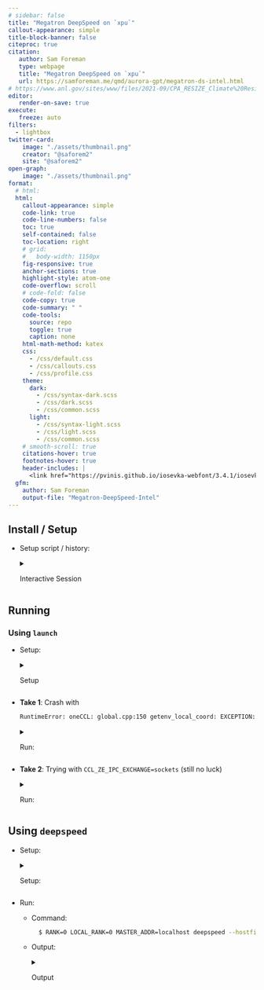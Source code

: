 ```yaml
---
# sidebar: false
title: "Megatron DeepSpeed on `xpu`"
callout-appearance: simple
title-block-banner: false
citeproc: true
citation:
   author: Sam Foreman
   type: webpage
   title: "Megatron DeepSpeed on `xpu`"
   url: https://samforeman.me/qmd/aurora-gpt/megatron-ds-intel.html
# https://www.anl.gov/sites/www/files/2021-09/CPA_RESIZE_Climate%20Resilience%20Images_01_1920x1080.jpg
editor:
   render-on-save: true
execute:
   freeze: auto
filters:
  - lightbox
twitter-card:
    image: "./assets/thumbnail.png"
    creator: "@saforem2"
    site: "@saforem2"
open-graph:
    image: "./assets/thumbnail.png"
format:
  # html:
  html:
    callout-appearance: simple
    code-link: true
    code-line-numbers: false
    toc: true
    self-contained: false
    toc-location: right
    # grid:
    #   body-width: 1150px
    fig-responsive: true
    anchor-sections: true
    highlight-style: atom-one
    code-overflow: scroll
    # code-fold: false
    code-copy: true
    code-summary: " "
    code-tools:
      source: repo
      toggle: true
      caption: none
    html-math-method: katex
    css:
      - /css/default.css
      - /css/callouts.css
      - /css/profile.css
    theme:
      dark:
        - /css/syntax-dark.scss
        - /css/dark.scss 
        - /css/common.scss
      light:
        - /css/syntax-light.scss
        - /css/light.scss
        - /css/common.scss
    # smooth-scroll: true
    citations-hover: true
    footnotes-hover: true
    header-includes: |
      <link href="https://pvinis.github.io/iosevka-webfont/3.4.1/iosevka.css" rel="stylesheet" />
  gfm:
    author: Sam Foreman
    output-file: "Megatron-DeepSpeed-Intel"
---
```


## Install / Setup

- Setup script / history:

    <details closed><summary>Interactive Session</summary>

    ```bash
    $ export HTTP_PROXY=http://proxy.alcf.anl.gov:3128
    $ export HTTPS_PROXY=http://proxy.alcf.anl.gov:3128
    $ export http_proxy=http://proxy.alcf.anl.gov:3128
    $ export https_proxy=http://proxy.alcf.anl.gov:3128

    $ export DRM_LIB="$(pwd)/usr/include/libdrm"
    # $ export PATH="${HOME}/miniconda3/bin:$PATH"

    $ conda create --name anl_release_q4 python=3.9 --y
    $ wget https://repo.anaconda.com/miniconda/Miniconda3-latest-Linux-x86_64.sh -O ~/miniconda3/miniconda.sh
    $ bash ~/miniconda3/miniconda.sh -b -u -p ~/miniconda3
    $ eval "$(${HOME} shell.zsh hook)"

    $ export DRM_LIB="$(pwd)/usr/include/libdrm"
    $ conda config --add channels conda-forge && conda install -c conda-forge mpi4py -y --no-deps && conda install -c conda-forge libssh -y && conda uninstall mpi -y && python3 -m pip install -r requirements.txt && python3 -m pip install *.whl

    $ module unload oneapi/eng-compiler/2022.12.30.003
    $ module unload intel_compute_runtime/release/agama-devel-551
    $ module use -a /soft/modulefiles
    $ module load oneapi/release/2023.12.15.001
    $ module use /home/ftartagl/graphics-compute-runtime/modulefiles
    $ module load graphics-compute-runtime/agama-ci-devel-736.9
    # one-liner for modules:
    # module unload oneapi/eng-compiler/2022.12.30.003 && module unload intel_compute_runtime/release/agama-devel-551&& module use -a /soft/modulefiles && module load oneapi/release/2023.12.15.001 && module use /home/ftartagl/graphics-compute-runtime/modulefiles && module load graphics-compute-runtime/agama-ci-devel-736.9

    $ cd torch-ccl
    $ ls
    $ COMPUTE_BACKEND=dpcpp python3 setup.py develop |& tee build.log
    $ cd ../

    $ cd intel-extension-for-deepspeed
    $ python3 setup.py develop |& tee build.log
    $ cd ../

    $ cd DeepSpeed
    $ ls
    $ python3 -m pip install -r requirements/requirements.txt
    $ python3 setup.py develop |& tee build.log
    ```

    </details>

## Running

### Using `launch`


- Setup:

    <details closed><summary>Setup</summary>

    ```bash
    $ qsub -q EarlyAppAccess -A Aurora_Deployment -l walltime=08:00:00 -l select=2 -I
    qsub: waiting for job 604319.aurora-pbs-0001.hostmgmt.cm.aurora.alcf.anl.gov to start
    qsub: job 604319.aurora-pbs-0001.hostmgmt.cm.aurora.alcf.anl.gov ready

    $ module unload oneapi/eng-compiler/2022.12.30.003 && module unload intel_compute_runtime/release/agama-devel-551&& module use -a /soft/modulefiles && module load oneapi/release/2023.12.15.001 && module use /home/ftartagl/graphics-compute-runtime/modulefiles && module load graphics-compute-runtime/agama-ci-devel-736.9
     UMD: agama-ci-devel-736.9 successfully loaded:
     UMD: graphics-compute-runtime/agama-ci-devel-736.9

    $ eval "$(/home/foremans/miniconda3/bin/conda shell.zsh hook)"

    $ conda activate anl_release_q4

    $ git clone https://github.com/saforem2/ezpz
    $ python3 -m pip install -e "ezpz[dev]"
    # [BUG] for some reason, need to run twice ¯\_(ツ)_/¯
    $ source ./ezpz/src/ezpz/bin/savejobenv && source ./ezpz/src/ezpz/bin/savejobenv
    ```

    <details closed><summary>Output</summary>

    ```bash
    ┌───────────────────────────────────────────────────────────────────
    │ Writing PBS vars to /home/foremans/.pbsenv
    │ HOSTFILE: /var/spool/pbs/aux/604319.aurora-pbs-0001.hostmgmt.cm.aurora.alcf.anl.gov
    │ NHOSTS: 2
    │ NGPU_PER_HOST: 12 GPUs per host
    │ NGPUS: 24 GPUs total
    └───────────────────────────────────────────────────────────────────
    ┌───────────────────────────────────────────────────────────────────
    │ [DIST INFO]:
    │   • Writing Job info to /home/foremans/.pbsenv
    │     • HOSTFILE: /var/spool/pbs/aux/604319.aurora-pbs-0001.hostmgmt.cm.aurora.alcf.anl.gov
    │     • NHOSTS: 2
    │     • NGPU_PER_HOST: 12
    │     • NGPUS = (NHOSTS * NGPU_PER_HOST) = 24
    │ [Hosts]:
    │       • x4502c0s0b0n0.hostmgmt2502.cm.aurora.alcf.anl.gov, x4502c0s2b0n0.hostmgmt2502.cm.aurora.alcf.anl.gov
    │ [Launch]:
    │     • Use: 'launch' (=mpiexec --verbose --envall -n 24 -ppn 12 --hostfile /var/spool/pbs/aux/604319.aurora-pbs-0001.hostmgmt.cm.aurora.alcf.anl.gov)
    │       to launch job
    └───────────────────────────────────────────────────────────────────
    ┌────────────────────────────────────────────────────────────────────────────────
    │ YOU ARE HERE: /home/foremans
    │ Run 'source ./bin/getjobenv' in a NEW SHELL to automatically set env vars
    └────────────────────────────────────────────────────────────────────────────────
    ```

    </details>


    <details closed><summary>[WIP] Building out `python` API</summary>

    ```bash
    $ python3 -m ezpz.savejobenv
    /home/foremans/miniconda3/envs/anl_release_q4/lib/python3.9/site-packages/torchvision/io/image.py:13: UserWarning: Failed to load image Python extension: 'If you dont plan on using image functionality from `torchvision.io`, you can ignore this warning. Otherwise, there might be something wrong with your environment. Did you have `libjpeg` or `libpng` installed before building `torchvision` from source?'
      warn(
    [2024-01-23 10:02:37][INFO][jobs:185] - Saving job env to /home/foremans/PBS-jobs/604319/jobenv.sh
    [2024-01-23 10:02:37][INFO][jobs:193] - Saving job env to dot-env (.env) file in /home/foremans
    [2024-01-23 10:02:37][INFO][jobs:211] - Saving job env to /home/foremans/PBS-jobs/604319/jobenv.json
    [2024-01-23 10:02:37][INFO][jobs:225] - Saving job env to /home/foremans/PBS-jobs/604319/jobenv.yaml
    [2024-01-23 10:02:37][INFO][jobs:253] - Writing PBS env vars to /home/foremans/PBS-jobs/604319 / jobenv{.sh, .yaml, .json}
    [2024-01-23 10:02:37][INFO][jobs:258] - jobenv={
        "BACKEND": "gloo",
        "DEVICE": "xpu",
        "DEVICE_ID": "xpu:0",
        "DISTRIBUTED_BACKEND": "gloo",
        "FRAMEWORK": "pytorch",
        "GPUS_PER_NODE": 12,
        "HOSTFILE": "/var/spool/pbs/aux/604319.aurora-pbs-0001.hostmgmt.cm.aurora.alcf.anl.gov",
        "HOSTNAME": "x4502c0s0b0n0.hostmgmt2502.cm.aurora.alcf.anl.gov",
        "HOSTS": "[x4502c0s0b0n0, x4502c0s2b0n0]",
        "LAUNCH_CMD": "mpiexec --verbose --envall -n 24 -ppn 12 --hostfile /var/spool/pbs/aux/604319.aurora-pbs-0001.hostmgmt.cm.aurora.alcf.anl.gov",
        "LOCAL_RANK": 0,
        "MACHINE": "Aurora",
        "NGPUS": 24,
        "NGPU_PER_HOST": "12",
        "NHOSTS": "2",
        "NODE_ID": 0,
        "NUM_NODES": 2,
        "PBS_ACCOUNT": "Aurora_Deployment",
        "PBS_ENVIRONMENT": "PBS_INTERACTIVE",
        "PBS_HOOK_RESOURCES": "eJyVUV1vwjAM/EOblHZbgUV54yfs3TKp22bkozgJqP9+LjAJ9jYpD7HvfL5L0Pt0AbQ21VjATmSPMKDzlck0Gq9opBGLOxOspZVriit2Qe5BShoTL2bvsmVaMeTlDpZlpj/AoXIEXjWM0rYyk6x90H1tPza73a7rNq1SejoECKknM3gsepptABdwJGNTmGshKJQLtKp9V03TfMnlremgUUO3lelo55pNq6MDppwqWzJYOTHqKKK2CJbOxKsncTN7FEIWI4VYz5y+hQIzu8SuLMLltK48oD0Oznt5gkz+ppKjvfk8Vex1SQX9YyilL1IVF8io7adScvSpUiV4Dnjv/TPmberZQiaWYDDKdyYY8tXrtTOlQE+NM3rXgwSivORCIZs75eV3+Ady/coN",
        "PBS_JOBCOOKIE": "6B8C4F9D774B0AA5174EAAFB6E2CC14F",
        "PBS_JOBDIR": "/home/foremans",
        "PBS_JOBID": "604319.aurora-pbs-0001.hostmgmt.cm.aurora.alcf.anl.gov",
        "PBS_JOBNAME": "STDIN",
        "PBS_MOMPORT": "15003",
        "PBS_NODEFILE": "/var/spool/pbs/aux/604319.aurora-pbs-0001.hostmgmt.cm.aurora.alcf.anl.gov",
        "PBS_NODENUM": "0",
        "PBS_O_HOME": "/home/foremans",
        "PBS_O_HOST": "aurora-uan-0010.hostmgmt1000.cm.aurora.alcf.anl.gov",
        "PBS_O_LANG": "en_US.UTF-8",
        "PBS_O_LOGNAME": "foremans",
        "PBS_O_MAIL": "/var/spool/mail/foremans",
        "PBS_O_PATH": "/home/foremans/.nvm/versions/node/v21.5.0/bin:/home/foremans/homebrew/bin:/home/foremans/homebrew/sbin:/opt/cray/pals/1.3.2/bin:/opt/cray/libfabric/1.15.2.0/bin:/opt/aurora/23.073.0/support/libraries/intel-compute-samples/2021.27.01:/opt/aurora/23.073.0/support/libraries/khronos/clinfo/default/bin:/opt/aurora/23.073.0/support/tools/gpu_validation:/opt/aurora/23.073.0/intel-gpu-umd/agama-devel-551/compiler/bin:/opt/aurora/23.073.0/intel-gpu-umd/agama-devel-551/driver/bin:/opt/aurora/23.073.0/CNDA/mpich/51.2/mpich-ofi-all-icc-default-pmix-gpu-drop51/bin:/opt/aurora/23.073.0/support/tools/mpi_wrapper_utils:/opt/aurora/23.073.0/oneapi/debugger/2023.0.0/gdb/intel64/bin:/opt/aurora/23.073.0/CNDA/oneapi/compiler/trunk-20230201/dpcpp-ct/bin:/opt/aurora/23.073.0/oneapi/advisor/2023.0.0/bin64:/opt/aurora/23.073.0/CNDA/oneapi/vtune/2023.0.0_624810_nda/bin64:/opt/aurora/23.073.0/CNDA/oneapi/compiler/trunk-20230201/compiler/linux/bin/intel64:/opt/aurora/23.073.0/CNDA/oneapi/compiler/trunk-20230201/compiler/linux/bin:/opt/aurora/23.073.0/oneapi/inspector/2023.0.0/bin64:/opt/cray/pe/gcc/11.2.0/snos/bin:/opt/clmgr/sbin:/opt/clmgr/bin:/opt/sgi/sbin:/opt/sgi/bin:/home/foremans/.local/bin:/home/foremans/bin:/usr/local/bin:/usr/bin:/bin:/opt/c3/bin:/usr/lib/mit/bin:/usr/lib/mit/sbin:/opt/pbs/bin:/sbin:/home/foremans/.local/share/kitty-ssh-kitten/kitty/bin:/home/foremans/.cargo/bin:/home/foremans/.fzf/bin:/home/foremans/.luarocks/bin:/home/foremans/.luarocks/bin",
        "PBS_O_QUEUE": "EarlyAppAccess",
        "PBS_O_SHELL": "/bin/zsh",
        "PBS_O_SYSTEM": "Linux",
        "PBS_O_TZ": "America/Chicago",
        "PBS_O_WORKDIR": "/home/foremans",
        "PBS_QUEUE": "LustreApps",
        "PBS_TASKNUM": "1",
        "RANK": 0,
        "SCHEDULER": "PBS",
        "WORLD_SIZE_IN_USE": 1,
        "WORLD_SIZE_TOTAL": 24,
        "jobfile_json": "/home/foremans/PBS-jobs/604319/jobenv.json",
        "jobfile_sh": "/home/foremans/PBS-jobs/604319/jobenv.sh",
        "jobfile_yaml": "/home/foremans/PBS-jobs/604319/jobenv.yaml"
    }
    ```
    </details>

    ```bash
    $ source "$(tail -1 ~/PBS-jobs.log)/jobenv.sh"
    $ which launch
    launch: aliased to mpiexec --verbose --envall -n 24 -ppn 12 --hostfile /var/spool/pbs/aux/604319.aurora-pbs-0001.hostmgmt.cm.aurora.alcf.anl.gov
    ```


- **Take 1**: Crash with

    ```bash
    RuntimeError: oneCCL: global.cpp:150 getenv_local_coord: EXCEPTION: to get local_idx/count from ATL, set CCL_ZE_IPC_EXCHANGE=sockets explicitly
    ```

    <details closed><summary>Run:</summary>

    ```bash
    $ launch python3 pretrain_llama.py \
        --tensor-model-parallel-size 1 \
        --pipeline-model-parallel-size 1 \
        --num-layers 32 \
        --hidden-size 4096 \
        --ffn-hidden-size 5504 \
        --num-attention-heads 32 \
        --micro-batch-size 1 \
        --global-batch-size 24 \
        --seq-length 2048 \
        --max-position-embeddings 2048 \
        --train-iters 250000 \
        --save /lus/gecko/projects/Aurora_deployment/foremans/anl_24_release_q4/llm.devkit/Megatron-DeepSpeed/checkpoints/LLAMA_7B_LLAMA_7B_z3_seqlen_mp1_pp1_sp24_nl32_hs4096_gb24_mb1 \
        --load /lus/gecko/projects/Aurora_deployment/foremans/anl_24_release_q4/llm.devkit/Megatron-DeepSpeed/checkpoints/LLAMA_7B_LLAMA_7B_z3_seqlen_mp1_pp1_sp24_nl32_hs4096_gb24_mb1 \
        --data-path \
        --data-impl mmap \
        --tokenizer-type GPTSentencePieceTokenizer \
        --tokenizer-model ./tmp/tokenizer.model \
        --split 949,50,1 \
        --distributed-backend ccl \
        --lr 3e-4 \
        --lr-decay-style cosine \
        --min-lr 3e-5 \
        --weight-decay 0.1 \
        --clip-grad 1 \
        --lr-warmup-iters 2000 \
        --optimizer adam \
        --adam-beta1 0.9 \
        --adam-beta2 0.95 \
        --log-interval 1 \
        --save-interval 10000 \
        --eval-interval 1000 \
        --eval-iters 10 \
        --bf16 \
        --no-query-key-layer-scaling \
        --attention-dropout 0 \
        --hidden-dropout 0 \
        --use-rotary-position-embeddings \
        --untie-embeddings-and-output-weightss \
        --swiglus \
        --normalization rmsnorms \
        --disable-bias-linears \
        --num-key-value-heads 4s \
        --tensorboard-dir /lus/gecko/projects/Aurora_deployment/foremans/anl_24_release_q4/llm.devkit/Megatron-DeepSpeed/outputs/LLAMA_7B_LLAMA_7B_z3_seqlen_mp1_pp1_sp24_nl32_ \
        hs4096_gb24_mb1/tensorboard \
        --log-timers-to-tensorboard \
        --tensorboard-log-interval 1 \
        --data-path /lus/gecko/projects/Aurora_deployment/foremans/anl_24_release_q4/llm.devkit/Megatron-DeepSpeed/dataset/BookCorpusDataset_text_documents \
        --vocab-file /lus/gecko/projects/Aurora_deployment/foremans/anl_24_release_q4/llm.devkit/Megatron-DeepSpeed/dataset/gpt2-vocab.json \
        --merge-file /lus/gecko/projects/Aurora_deployment/foremans/anl_24_release_q4/llm.devkit/Megatron-DeepSpeed/dataset/gpt2-merges.txt \
        --zero-stage=3 \
        --deepspeed_config=/lus/gecko/projects/Aurora_deployment/foremans/anl_24_release_q4/llm.devkit/Megatron-DeepSpeed/deepspeed.json \
        --deepspeed

    Connected to tcp://x4502c1s0b0n0.hostmgmt2502.cm.aurora.alcf.anl.gov:7919
    Found executable /home/foremans/miniconda3/envs/anl_release_q4/bin/python3
    Launching application 2e559157-da5e-4185-9902-dc8d932e8bb3
    /home/foremans/miniconda3/envs/anl_release_q4/lib/python3.9/site-packages/torchvision/io/image.py:13: UserWarning: Failed to load image Python extension: 'If you dont plan on using image functionality from `torchvision.io`, you can ignore this warning. Otherwise, there might be something wrong with your environment. Did you have `libjpeg` or `libpng` installed before building `torchvision` from source?'
      warn(
    [2024-01-23 00:02:13,326] [INFO] [real_accelerator.py:158:get_accelerator] Setting ds_accelerator to xpu (auto detect)
    [2024-01-23 00:02:19,177] [INFO] [comm.py:161:init_deepspeed_backend] Initialize ccl backend
    [2024-01-23 00:02:19,177] [INFO] [comm.py:637:init_distributed] cdb=None
    [2024-01-23 00:02:19,177] [INFO] [comm.py:652:init_distributed] Not using the DeepSpeed or dist launchers, attempting to detect MPI environment...
    [2024-01-23 00:02:19,888] [INFO] [comm.py:702:mpi_discovery] Discovered MPI settings of world_rank=3, local_rank=3, world_size=24, master_addr=10.115.53.137, master_port=29500
    [2024-01-23 00:02:19,888] [INFO] [comm.py:702:mpi_discovery] Discovered MPI settings of world_rank=9, local_rank=9, world_size=24, master_addr=10.115.53.137, master_port=29500
    [2024-01-23 00:02:19,888] [INFO] [comm.py:702:mpi_discovery] Discovered MPI settings of world_rank=11, local_rank=11, world_size=24, master_addr=10.115.53.137, master_port=29500
    [2024-01-23 00:02:19,888] [INFO] [comm.py:702:mpi_discovery] Discovered MPI settings of world_rank=1, local_rank=1, world_size=24, master_addr=10.115.53.137, master_port=29500
    [2024-01-23 00:02:19,888] [INFO] [comm.py:702:mpi_discovery] Discovered MPI settings of world_rank=2, local_rank=2, world_size=24, master_addr=10.115.53.137, master_port=29500
    [2024-01-23 00:02:19,888] [INFO] [comm.py:702:mpi_discovery] Discovered MPI settings of world_rank=4, local_rank=4, world_size=24, master_addr=10.115.53.137, master_port=29500
    [2024-01-23 00:02:19,888] [INFO] [comm.py:702:mpi_discovery] Discovered MPI settings of world_rank=5, local_rank=5, world_size=24, master_addr=10.115.53.137, master_port=29500
    [2024-01-23 00:02:19,888] [INFO] [comm.py:702:mpi_discovery] Discovered MPI settings of world_rank=6, local_rank=6, world_size=24, master_addr=10.115.53.137, master_port=29500
    [2024-01-23 00:02:19,888] [INFO] [comm.py:702:mpi_discovery] Discovered MPI settings of world_rank=7, local_rank=7, world_size=24, master_addr=10.115.53.137, master_port=29500
    [2024-01-23 00:02:19,888] [INFO] [comm.py:702:mpi_discovery] Discovered MPI settings of world_rank=13, local_rank=1, world_size=24, master_addr=10.115.53.137, master_port=29500
    [2024-01-23 00:02:19,888] [INFO] [comm.py:702:mpi_discovery] Discovered MPI settings of world_rank=8, local_rank=8, world_size=24, master_addr=10.115.53.137, master_port=29500
    [2024-01-23 00:02:19,888] [INFO] [comm.py:702:mpi_discovery] Discovered MPI settings of world_rank=10, local_rank=10, world_size=24, master_addr=10.115.53.137, master_port=29500
    [2024-01-23 00:02:19,888] [INFO] [comm.py:702:mpi_discovery] Discovered MPI settings of world_rank=0, local_rank=0, world_size=24, master_addr=10.115.53.137, master_port=29500
    [2024-01-23 00:02:19,889] [INFO] [comm.py:668:init_distributed] Initializing TorchBackend in DeepSpeed with backend ccl
    [2024-01-23 00:02:19,888] [INFO] [comm.py:702:mpi_discovery] Discovered MPI settings of world_rank=15, local_rank=3, world_size=24, master_addr=10.115.53.137, master_port=29500
    [2024-01-23 00:02:19,888] [INFO] [comm.py:702:mpi_discovery] Discovered MPI settings of world_rank=17, local_rank=5, world_size=24, master_addr=10.115.53.137, master_port=29500
    [2024-01-23 00:02:19,888] [INFO] [comm.py:702:mpi_discovery] Discovered MPI settings of world_rank=19, local_rank=7, world_size=24, master_addr=10.115.53.137, master_port=29500
    [2024-01-23 00:02:19,888] [INFO] [comm.py:702:mpi_discovery] Discovered MPI settings of world_rank=21, local_rank=9, world_size=24, master_addr=10.115.53.137, master_port=29500
    [2024-01-23 00:02:19,888] [INFO] [comm.py:702:mpi_discovery] Discovered MPI settings of world_rank=12, local_rank=0, world_size=24, master_addr=10.115.53.137, master_port=29500
    [2024-01-23 00:02:19,888] [INFO] [comm.py:702:mpi_discovery] Discovered MPI settings of world_rank=14, local_rank=2, world_size=24, master_addr=10.115.53.137, master_port=29500
    [2024-01-23 00:02:19,888] [INFO] [comm.py:702:mpi_discovery] Discovered MPI settings of world_rank=16, local_rank=4, world_size=24, master_addr=10.115.53.137, master_port=29500
    [2024-01-23 00:02:19,888] [INFO] [comm.py:702:mpi_discovery] Discovered MPI settings of world_rank=18, local_rank=6, world_size=24, master_addr=10.115.53.137, master_port=29500
    [2024-01-23 00:02:19,888] [INFO] [comm.py:702:mpi_discovery] Discovered MPI settings of world_rank=20, local_rank=8, world_size=24, master_addr=10.115.53.137, master_port=29500
    [2024-01-23 00:02:19,888] [INFO] [comm.py:702:mpi_discovery] Discovered MPI settings of world_rank=22, local_rank=10, world_size=24, master_addr=10.115.53.137, master_port=29500
    [2024-01-23 00:02:19,888] [INFO] [comm.py:702:mpi_discovery] Discovered MPI settings of world_rank=23, local_rank=11, world_size=24, master_addr=10.115.53.137, master_port=29500
    [2024-01-23 00:02:20][INFO][dist:257] - DistInfo={
        "DEVICE": "xpu",
        "DEVICE_ID": "xpu:0",
        "DISTRIBUTED_BACKEND": "gloo",
        "GPUS_PER_NODE": 12,
        "HOSTFILE": "/var/spool/pbs/aux/604213.aurora-pbs-0001.hostmgmt.cm.aurora.alcf.anl.gov",
        "HOSTNAME": "x4502c1s0b0n0.hostmgmt2502.cm.aurora.alcf.anl.gov",
        "HOSTS": "['x4502c1s0b0n0', 'x4502c1s3b0n0']",
        "LOCAL_RANK": 0,
        "MACHINE": "Aurora",
        "NGPUS": 24,
        "NODE_ID": 0,
        "NUM_NODES": 2,
        "RANK": 0,
        "SCHEDULER": "PBS",
        "WORLD_SIZE_IN_USE": 24,
        "WORLD_SIZE_TOTAL": 24
    }
    [2024-01-23 00:02:20,987] [INFO] [real_accelerator.py:158:get_accelerator] Setting ds_accelerator to xpu (auto detect)
    --------------------------------------------------
    DeepSpeed C++/CUDA extension op report
    --------------------------------------------------
    NOTE: Ops not installed will be just-in-time (JIT) compiled at
          runtime if needed. Op compatibility means that your system
          meet the required dependencies to JIT install the op.
    --------------------------------------------------
    JIT compiled ops requires ninja
    ninja .................. [OKAY]
    --------------------------------------------------
    op name ................ installed .. compatible
    --------------------------------------------------
    [2024-01-23 00:02:20][INFO][spawn:38] - icx -Wno-unused-result -Wsign-compare -DNDEBUG -fwrapv -O2 -Wall -fPIC -O2 -isystem /home/foremans/miniconda3/envs/anl_release_q4/include -fPIC -O2 -isystem /home/foremans/miniconda3/envs/anl_release_q4/include -fPIC -c /tmp/tmph01efr3s/test.c -o /tmp/tmph01efr3s/test.o
    WARNING: TensorBoard writing requested but is not available (are you using PyTorch 1.1.0 or later?), no TensorBoard logs will be written.
    2024:01:23-00:02:21:(122507) |CCL_WARN| could not get local_idx/count from environment variables, trying to get them from ATL
    2024:01:23-00:02:21:(122510) |CCL_ERROR| global.cpp:150 getenv_local_coord: condition global_data::env().ze_ipc_exchange == ccl::ze::ipc_exchange_mode::sockets failed to get local_idx/count from ATL, set CCL_ZE_IPC_EXCHANGE=sockets explicitly
    2024:01:23-00:02:21:(122515) |CCL_ERROR| global.cpp:150 getenv_local_coord: condition global_data::env().ze_ipc_exchange == ccl::ze::ipc_exchange_mode::sockets failed
    to get local_idx/count from ATL, set CCL_ZE_IPC_EXCHANGE=sockets explicitly
    2024:01:23-00:02:21:(122507) |CCL_ERROR| global.cpp:150 getenv_local_coord: condition global_data::env().ze_ipc_exchange == ccl::ze::ipc_exchange_mode::sockets failed
    to get local_idx/count from ATL, set CCL_ZE_IPC_EXCHANGE=sockets explicitly
    2024:01:23-00:02:21:(122508) |CCL_ERROR| global.cpp:150 getenv_local_coord: condition global_data::env().ze_ipc_exchange == ccl::ze::ipc_exchange_mode::sockets failed
    to get local_idx/count from ATL, set CCL_ZE_IPC_EXCHANGE=sockets explicitly
    2024:01:23-00:02:21:(122509) |CCL_ERROR| global.cpp:150 getenv_local_coord: condition global_data::env().ze_ipc_exchange == ccl::ze::ipc_exchange_mode::sockets failed
    to get local_idx/count from ATL, set CCL_ZE_IPC_EXCHANGE=sockets explicitly
    2024:01:23-00:02:21:(122511) |CCL_ERROR| global.cpp:150 getenv_local_coord: condition global_data::env().ze_ipc_exchange == ccl::ze::ipc_exchange_mode::sockets failed
    to get local_idx/count from ATL, set CCL_ZE_IPC_EXCHANGE=sockets explicitly
    2024:01:23-00:02:21:(122512) |CCL_ERROR| global.cpp:150 getenv_local_coord: condition global_data::env().ze_ipc_exchange == ccl::ze::ipc_exchange_mode::sockets failed
    to get local_idx/count from ATL, set CCL_ZE_IPC_EXCHANGE=sockets explicitly
    2024:01:23-00:02:21:(122513) |CCL_ERROR| global.cpp:150 getenv_local_coord: condition global_data::env().ze_ipc_exchange == ccl::ze::ipc_exchange_mode::sockets failed
    to get local_idx/count from ATL, set CCL_ZE_IPC_EXCHANGE=sockets explicitly
    2024:01:23-00:02:21:(122514) |CCL_ERROR| global.cpp:150 getenv_local_coord: condition global_data::env().ze_ipc_exchange == ccl::ze::ipc_exchange_mode::sockets failed
    to get local_idx/count from ATL, set CCL_ZE_IPC_EXCHANGE=sockets explicitly
    2024:01:23-00:02:21:(122516) |CCL_ERROR| global.cpp:150 getenv_local_coord: condition global_data::env().ze_ipc_exchange == ccl::ze::ipc_exchange_mode::sockets failed
    to get local_idx/count from ATL, set CCL_ZE_IPC_EXCHANGE=sockets explicitly
    2024:01:23-00:02:21:(122517) |CCL_ERROR| global.cpp:150 getenv_local_coord: condition global_data::env().ze_ipc_exchange == ccl::ze::ipc_exchange_mode::sockets failed
    to get local_idx/count from ATL, set CCL_ZE_IPC_EXCHANGE=sockets explicitly
    2024:01:23-00:02:21:(122518) |CCL_ERROR| global.cpp:150 getenv_local_coord: condition global_data::env().ze_ipc_exchange == ccl::ze::ipc_exchange_mode::sockets failed
    to get local_idx/count from ATL, set CCL_ZE_IPC_EXCHANGE=sockets explicitly
    2024:01:23-00:02:21:(141071) |CCL_WARN| could not get local_idx/count from environment variables, trying to get them from ATL
    2024:01:23-00:02:21:(141072) |CCL_WARN| could not get local_idx/count from environment variables, trying to get them from ATL
    2024:01:23-00:02:21:(141073) |CCL_WARN| could not get local_idx/count from environment variables, trying to get them from ATL
    2024:01:23-00:02:21:(141075) |CCL_WARN| could not get local_idx/count from environment variables, trying to get them from ATL
    2024:01:23-00:02:21:(141076) |CCL_WARN| could not get local_idx/count from environment variables, trying to get them from ATL
    2024:01:23-00:02:21:(141078) |CCL_WARN| could not get local_idx/count from environment variables, trying to get them from ATL
    2024:01:23-00:02:21:(141079) |CCL_WARN| could not get local_idx/count from environment variables, trying to get them from ATL
    2024:01:23-00:02:21:(141081) |CCL_WARN| could not get local_idx/count from environment variables, trying to get them from ATL
    2024:01:23-00:02:21:(141074) |CCL_WARN| could not get local_idx/count from environment variables, trying to get them from ATL
    2024:01:23-00:02:21:(141077) |CCL_WARN| could not get local_idx/count from environment variables, trying to get them from ATL
    2024:01:23-00:02:21:(141080) |CCL_WARN| could not get local_idx/count from environment variables, trying to get them from ATL
    2024:01:23-00:02:21:(141071) |CCL_ERROR| global.cpp:150 getenv_local_coord: condition global_data::env().ze_ipc_exchange == ccl::ze::ipc_exchange_mode::sockets failed
    to get local_idx/count from ATL, set CCL_ZE_IPC_EXCHANGE=sockets explicitly
    2024:01:23-00:02:21:(141075) |CCL_ERROR| global.cpp:150 getenv_local_coord: condition global_data::env().ze_ipc_exchange == ccl::ze::ipc_exchange_mode::sockets failed
    to get local_idx/count from ATL, set CCL_ZE_IPC_EXCHANGE=sockets explicitly
    2024:01:23-00:02:21:(141078) |CCL_ERROR| global.cpp:150 getenv_local_coord: condition global_data::env().ze_ipc_exchange == ccl::ze::ipc_exchange_mode::sockets failed
    to get local_idx/count from ATL, set CCL_ZE_IPC_EXCHANGE=sockets explicitly
    2024:01:23-00:02:21:(141081) |CCL_ERROR| global.cpp:150 getenv_local_coord: condition global_data::env().ze_ipc_exchange == ccl::ze::ipc_exchange_mode::sockets failed
    to get local_idx/count from ATL, set CCL_ZE_IPC_EXCHANGE=sockets explicitly
    2024:01:23-00:02:21:(141072) |CCL_ERROR| global.cpp:150 getenv_local_coord: condition global_data::env().ze_ipc_exchange == ccl::ze::ipc_exchange_mode::sockets failed
    to get local_idx/count from ATL, set CCL_ZE_IPC_EXCHANGE=sockets explicitly
    2024:01:23-00:02:21:(141073) |CCL_ERROR| global.cpp:150 getenv_local_coord: condition global_data::env().ze_ipc_exchange == ccl::ze::ipc_exchange_mode::sockets failed
    to get local_idx/count from ATL, set CCL_ZE_IPC_EXCHANGE=sockets explicitly
    2024:01:23-00:02:21:(141074) |CCL_ERROR| global.cpp:150 getenv_local_coord: condition global_data::env().ze_ipc_exchange == ccl::ze::ipc_exchange_mode::sockets failed
    to get local_idx/count from ATL, set CCL_ZE_IPC_EXCHANGE=sockets explicitly
    2024:01:23-00:02:21:(141076) |CCL_ERROR| global.cpp:150 getenv_local_coord: condition global_data::env().ze_ipc_exchange == ccl::ze::ipc_exchange_mode::sockets failed
    to get local_idx/count from ATL, set CCL_ZE_IPC_EXCHANGE=sockets explicitly
    2024:01:23-00:02:21:(141077) |CCL_ERROR| global.cpp:150 getenv_local_coord: condition global_data::env().ze_ipc_exchange == ccl::ze::ipc_exchange_mode::sockets failed
    to get local_idx/count from ATL, set CCL_ZE_IPC_EXCHANGE=sockets explicitly
    2024:01:23-00:02:21:(141079) |CCL_ERROR| global.cpp:150 getenv_local_coord: condition global_data::env().ze_ipc_exchange == ccl::ze::ipc_exchange_mode::sockets failed
    to get local_idx/count from ATL, set CCL_ZE_IPC_EXCHANGE=sockets explicitly
    2024:01:23-00:02:21:(141080) |CCL_ERROR| global.cpp:150 getenv_local_coord: condition global_data::env().ze_ipc_exchange == ccl::ze::ipc_exchange_mode::sockets failed
    to get local_idx/count from ATL, set CCL_ZE_IPC_EXCHANGE=sockets explicitly
    >fused kernel is only supported in cuda, skip loading fused kernel
    >fused kernel is only supported in cuda, skip loading fused kernel
    >fused kernel is only supported in cuda, skip loading fused kernel
    >fused kernel is only supported in cuda, skip loading fused kernel
    >fused kernel is only supported in cuda, skip loading fused kernel
    >fused kernel is only supported in cuda, skip loading fused kernel
    >fused kernel is only supported in cuda, skip loading fused kernel
    >fused kernel is only supported in cuda, skip loading fused kernel
    >fused kernel is only supported in cuda, skip loading fused kernel
    >fused kernel is only supported in cuda, skip loading fused kernel
    >fused kernel is only supported in cuda, skip loading fused kernel
    >fused kernel is only supported in cuda, skip loading fused kernel
    Traceback (most recent call last):
      File "/lus/gecko/projects/Aurora_deployment/foremans/anl_24_release_q4/llm.devkit/Megatron-DeepSpeed/pretrain_llama.py", line 583, in <module>
        model = main()
      File "/lus/gecko/projects/Aurora_deployment/foremans/anl_24_release_q4/llm.devkit/Megatron-DeepSpeed/pretrain_llama.py", line 561, in main
        model = pretrain(
      File "/lus/gecko/projects/Aurora_deployment/foremans/anl_24_release_q4/llm.devkit/Megatron-DeepSpeed/megatron/training.py", line 136, in pretrain
        torch.distributed.all_reduce(start_time_tensor,
      File "/home/foremans/miniconda3/envs/anl_release_q4/lib/python3.9/site-packages/torch/distributed/c10d_logger.py", line 47, in wrapper
        return func(*args, **kwargs)
      File "/home/foremans/miniconda3/envs/anl_release_q4/lib/python3.9/site-packages/torch/distributed/distributed_c10d.py", line 2050, in all_reduce
        work = group.allreduce([tensor], opts)

    RuntimeError: oneCCL: global.cpp:150 getenv_local_coord: EXCEPTION: to get local_idx/count from ATL, set CCL_ZE_IPC_EXCHANGE=sockets explicitly

    </details>
    ```


- **Take 2**: Trying with `CCL_ZE_IPC_EXCHANGE=sockets` (still no luck)

    <details closed><summary>Run:</summary>

    ```bash
    $ CCL_ZE_IPC_EXCHANGE=sockets !!
    [...]
    2024:01:23-00:03:41:(123335) |CCL_WARN| could not get local_idx/count from environment variables, trying to get them from ATL
    2024:01:23-00:03:41:(123330) |CCL_WARN| sockets exchange mode is set. It may cause potential problem of 'Too many open file descriptors'
    2024:01:23-00:03:41:(123337) |CCL_WARN| sockets exchange mode is set. It may cause potential problem of 'Too many open file descriptors'
    2024:01:23-00:03:41:(123327) |CCL_WARN| sockets exchange mode is set. It may cause potential problem of 'Too many open file descriptors'
    [...]
    RuntimeError: oneCCL: global.cpp:150 getenv_local_coord: EXCEPTION: to get local_idx/count from ATL, set CCL_ZE_IPC_EXCHANGE=sockets explicitly
    ```

    </details>


## Using `deepspeed`

- Setup:

    <details closed><summary>Setup:</summary>

    ```bash
    $ cat $PBS_NODEFILE > hostfile ; sed -e 's/$/ slots=12/' -i hostfile
    $ echo "PATH=${PATH}" >> .deepspeed_env ; echo "LD_LIBRARY_PATH=${LD_LIBRARY_PATH}" >> .deepspeed_env ; echo "http_proxy=${http_proxy}" >> .deepspeed_env ; echo "https_proxy=${https_proxy}" >> .deepspeed_env
    ```

- Run:

    - Command:

        ```bash
          $ RANK=0 LOCAL_RANK=0 MASTER_ADDR=localhost deepspeed --hostfile hostfile pretrain_llama.py --tensor-model-parallel-size 1 --pipeline-model-parallel-size 1 --num-layers 32 --hidden-size 4096 --ffn-hidden-size 5504 --num-attention-heads 32 --micro-batch-size 1 --global-batch-size 24 --seq-length 2048 --max-position-embeddings 2048 --train-iters 250000 --save /lus/gecko/projects/Aurora_deployment/foremans/anl_24_release_q4/llm.devkit/Megatron-DeepSpeed/checkpoints/LLAMA_7B_LLAMA_7B_z3_seqlen_mp1_pp1_sp24_nl32_hs4096_gb24_mb1 --load /lus/gecko/projects/Aurora_deployment/foremans/anl_24_release_q4/llm.devkit/Megatron-DeepSpeed/checkpoints/LLAMA_7B_LLAMA_7B_z3_seqlen_mp1_pp1_sp24_nl32_hs4096_gb24_mb1 --data-path --data-impl mmap --tokenizer-type GPTSentencePieceTokenizer --tokenizer-model ./tmp/tokenizer.model --split 949,50,1 --distributed-backend ccl --lr 3e-4 --lr-decay-style cosine --min-lr 3e-5 --weight-decay 0.1 --clip-grad 1 --lr-warmup-iters 2000 --optimizer adam --adam-beta1 0.9 --adam-beta2 0.95 --log-interval 1 --save-interval 10000 --eval-interval 1000 --eval-iters 10 --bf16 --no-query-key-layer-scaling --attention-dropout 0 --hidden-dropout 0 --use-rotary-position-embeddings --untie-embeddings-and-output-weights --swiglu --normalization rmsnorm --disable-bias-linear --num-key-value-heads 4 --tensorboard-dir /lus/gecko/projects/Aurora_deployment/foremans/anl_24_release_q4/llm.devkit/Megatron-DeepSpeed/outputs/LLAMA_7B_LLAMA_7B_z3_seqlen_mp1_pp1_sp24_nl32_hs4096_gb24_mb1/tensorboard --log-timers-to-tensorboard --tensorboard-log-interval 1 --data-path /lus/gecko/projects/Aurora_deployment/foremans/anl_24_release_q4/llm.devkit/Megatron-DeepSpeed/dataset/BookCorpusDataset_text_document --vocab-file /lus/gecko/projects/Aurora_deployment/foremans/anl_24_release_q4/llm.devkit/Megatron-DeepSpeed/dataset/gpt2-vocab.json --merge-file /lus/gecko/projects/Aurora_deployment/foremans/anl_24_release_q4/llm.devkit/Megatron-DeepSpeed/dataset/gpt2-merges.txt --zero-stage=3 --deepspeed_config=/lus/gecko/projects/Aurora_deployment/foremans/anl_24_release_q4/llm.devkit/Megatron-DeepSpeed/deepspeed.json --deepspeed
        ```


    - Output:

        <details closed><summary>Output</summary>


        ```bash
        $ RANK=0 LOCAL_RANK=0 MASTER_ADDR=localhost deepspeed --hostfile hostfile pretrain_llama.py --tensor-model-parallel-size 1 --pipeline-model-parallel-size 1 --num-layers 32 --hidden-size 4096 --ffn-hidden-size 5504 --num-attention-heads 32 --micro-batch-size 1 --global-batch-size 24 --seq-length 2048 --max-position-embeddings 2048 --train-iters 250000 --save /lus/gecko/projects/Aurora_deployment/foremans/anl_24_release_q4/llm.devkit/Megatron-DeepSpeed/checkpoints/LLAMA_7B_LLAMA_7B_z3_seqlen_mp1_pp1_sp24_nl32_hs4096_gb24_mb1 --load /lus/gecko/projects/Aurora_deployment/foremans/anl_24_release_q4/llm.devkit/Megatron-DeepSpeed/checkpoints/LLAMA_7B_LLAMA_7B_z3_seqlen_mp1_pp1_sp24_nl32_hs4096_gb24_mb1 --data-path --data-impl mmap --tokenizer-type GPTSentencePieceTokenizer --tokenizer-model ./tmp/tokenizer.model --split 949,50,1 --distributed-backend ccl --lr 3e-4 --lr-decay-style cosine --min-lr 3e-5 --weight-decay 0.1 --clip-grad 1 --lr-warmup-iters 2000 --optimizer adam --adam-beta1 0.9 --adam-beta2 0.95 --log-interval 1 --save-interval 10000 --eval-interval 1000 --eval-iters 10 --bf16 --no-query-key-layer-scaling --attention-dropout 0 --hidden-dropout 0 --use-rotary-position-embeddings --untie-embeddings-and-output-weights --swiglu --normalization rmsnorm --disable-bias-linear --num-key-value-heads 4 --tensorboard-dir /lus/gecko/projects/Aurora_deployment/foremans/anl_24_release_q4/llm.devkit/Megatron-DeepSpeed/outputs/LLAMA_7B_LLAMA_7B_z3_seqlen_mp1_pp1_sp24_nl32_hs4096_gb24_mb1/tensorboard --log-timers-to-tensorboard --tensorboard-log-interval 1 --data-path /lus/gecko/projects/Aurora_deployment/foremans/anl_24_release_q4/llm.devkit/Megatron-DeepSpeed/dataset/BookCorpusDataset_text_document --vocab-file /lus/gecko/projects/Aurora_deployment/foremans/anl_24_release_q4/llm.devkit/Megatron-DeepSpeed/dataset/gpt2-vocab.json --merge-file /lus/gecko/projects/Aurora_deployment/foremans/anl_24_release_q4/llm.devkit/Megatron-DeepSpeed/dataset/gpt2-merges.txt --zero-stage=3 --deepspeed_config=/lus/gecko/projects/Aurora_deployment/foremans/anl_24_release_q4/llm.devkit/Megatron-DeepSpeed/deepspeed.json --deepspeed 

        home/foremans/miniconda3/envs/anl_release_q4/bin/deepspeed:4: DeprecationWarning: pkg_resources is deprecated as an API. See https://setuptools.pypa.io/en/latest/pkg_resources.html
          __import__('pkg_resources').require('deepspeed==0.12.3+6ea44d02')
        /home/foremans/miniconda3/envs/anl_release_q4/lib/python3.9/site-packages/torchvision/io/image.py:13: UserWarning: Failed to load image Python extension: 'If you dont plan on using image functionality from `torchvision.io`, you can igno re this warning. Otherwise, there might be something wrong with your environment. Did you have `libjpeg` or `libpng` installed before building `torchvision` from source?'
          warn(
        My guessed rank = 0
        [2024-01-23 00:09:56,016] [INFO] [real_accelerator.py:158:get_accelerator] Setting ds_accelerator to xpu (auto detect)
        [2024-01-23 00:10:00,790] [INFO] [runner.py:463:main] Using IP address of 10.115.53.137 for node x4502c1s0b0n0.hostmgmt2502.cm.aurora.alcf.anl.gov
        [2024-01-23 00:10:00,812] [INFO] [runner.py:559:main] deepspeed_env file = .deepspeed_env
        [2024-01-23 00:10:00,813] [INFO] [runner.py:559:main] deepspeed_env file = .deepspeed_env
        [2024-01-23 00:10:00,813] [INFO] [multinode_runner.py:72:get_cmd] Running on the following workers: x4502c1s0b0n0.hostmgmt2502.cm.aurora.alcf.anl.gov,x4502c1s3b0n0.hostmgmt2502.cm.aurora.alcf.anl.gov
        [2024-01-23 00:10:00,813] [INFO] [runner.py:570:main] cmd = pdsh -S -f 1024 -w x4502c1s0b0n0.hostmgmt2502.cm.aurora.alcf.anl.gov,x4502c1s3b0n0.hostmgmt2502.cm.aurora.alcf.anl.gov export PYTHONSTARTUP=/etc/pythonstart; export PYTHONPATH=/l
        us/gecko/projects/Aurora_deployment/foremans/anl_24_release_q4/llm.devkit/Megatron-DeepSpeed:/soft/compilers/oneapi/2023.12.15.001/oneapi/advisor/2024.0/pythonapi; export PATH=/home/ftartagl/graphics-compute-runtime/agama-ci-devel-736.9/u
        sr/bin:/soft/tools/gpu_validation:/soft/libraries/khronos/clinfo/master-13ae34-2020.12.14/bin:/soft/libraries/intel-compute-samples/2021.27.01:/soft/libraries/intel-gpu-umd/stable_736_25_20231031/compiler/bin:/soft/libraries/intel-gpu-umd
        /stable_736_25_20231031/driver/bin:/soft/restricted/CNDA/updates/mpich/52.2/mpich-ofi-all-icc-default-pmix-gpu-drop52/bin:/soft/tools/mpi_wrapper_utils:/soft/compilers/oneapi/2023.12.15.001/oneapi/dpcpp-ct/2024.0/bin:/soft/compilers/oneap
        i/2023.12.15.001/oneapi/advisor/2024.0/bin64:/soft/compilers/oneapi/2023.12.15.001/oneapi/vtune/2024.0/bin64:/soft/compilers/oneapi/2023.12.15.001/oneapi/inspector/2024.0/bin64:/soft/compilers/oneapi/2023.12.15.001/oneapi/debugger/2024.0/
        opt/debugger/bin:/soft/compilers/oneapi/2023.12.15.001/oneapi/mkl/2024.0/bin:/soft/compilers/oneapi/2023.12.15.001/oneapi/compiler/2024.0/bin:/home/foremans/miniconda3/envs/anl_release_q4/bin:/home/foremans/miniconda3/condabin:/home/forem
        ans/.nvm/versions/node/v21.5.0/bin:/home/foremans/homebrew/bin:/home/foremans/homebrew/sbin:/opt/cray/pals/1.3.2/bin:/opt/cray/libfabric/1.15.2.0/bin:/opt/cray/pe/gcc/11.2.0/snos/bin:/opt/clmgr/sbin:/opt/clmgr/bin:/opt/sgi/sbin:/opt/sgi/b
        in:/home/foremans/.local/bin:/home/foremans/bin:/usr/local/bin:/usr/bin:/bin:/opt/c3/bin:/usr/lib/mit/bin:/usr/lib/mit/sbin:/opt/pbs/bin:/sbin:/home/foremans/.local/share/kitty-ssh-kitten/kitty/bin:/home/foremans/.cargo/bin:/home/foremans
        /.fzf/bin:/home/foremans/.luarocks/bin; export LD_LIBRARY_PATH=/home/ftartagl/graphics-compute-runtime/agama-ci-devel-736.9/usr/lib64/dri:/home/ftartagl/graphics-compute-runtime/agama-ci-devel-736.9/usr/lib64/mfx:/home/ftartagl/graphics-c
        ompute-runtime/agama-ci-devel-736.9/usr/lib64/intel-opencl:/home/ftartagl/graphics-compute-runtime/agama-ci-devel-736.9/usr/lib64:/soft/libraries/khronos/loader/master-2022.05.18/lib64:/soft/libraries/intel-gpu-umd/stable_736_25_20231031/
        compiler/lib64:/soft/libraries/intel-gpu-umd/stable_736_25_20231031/driver/lib64/intel-opencl:/soft/libraries/intel-gpu-umd/stable_736_25_20231031/driver/lib64:/soft/restricted/CNDA/updates/mpich/52.2/mpich-ofi-all-icc-default-pmix-gpu-dr
        op52/lib:/soft/compilers/oneapi/2023.12.15.001/oneapi/ipp/2021.10/lib:/soft/compilers/oneapi/2023.12.15.001/oneapi/ippcp/2021.9/lib:/soft/compilers/oneapi/2023.12.15.001/oneapi/dpl/2022.3/lib:/soft/compilers/oneapi/2023.12.15.001/oneapi/d
        ebugger/2024.0/opt/debugger/lib:/soft/compilers/oneapi/2023.12.15.001/oneapi/ccl/2021.11/lib:/soft/compilers/oneapi/2023.12.15.001/oneapi/dal/2024.0/lib:/soft/compilers/oneapi/2023.12.15.001/oneapi/dnnl/2024.0/lib:/soft/compilers/oneapi/2
        023.12.15.001/oneapi/tbb/2021.11/lib/intel64/gcc4.8:/soft/compilers/oneapi/2023.12.15.001/oneapi/mkl/2024.0/lib:/soft/compilers/oneapi/2023.12.15.001/oneapi/compiler/2024.0/opt/compiler/lib:/soft/compilers/oneapi/2023.12.15.001/oneapi/com
        piler/2024.0/lib:/opt/cray/libfabric/1.15.2.0/lib64:/opt/cray/pe/gcc/11.2.0/snos/lib64; export http_proxy=http://proxy-01.pub.alcf.anl.gov:3128; export https_proxy=http://proxy.alcf.anl.gov:3128;  cd /lus/gecko/projects/Aurora_deployment/
        foremans/anl_24_release_q4/llm.devkit/Megatron-DeepSpeed; /home/foremans/miniconda3/envs/anl_release_q4/bin/python3 -u -m deepspeed.launcher.launch --world_info=eyJ4NDUwMmMxczBiMG4wLmhvc3RtZ210MjUwMi5jbS5hdXJvcmEuYWxjZi5hbmwuZ292IjogWzAsI
        DEsIDIsIDMsIDQsIDUsIDYsIDcsIDgsIDksIDEwLCAxMV0sICJ4NDUwMmMxczNiMG4wLmhvc3RtZ210MjUwMi5jbS5hdXJvcmEuYWxjZi5hbmwuZ292IjogWzAsIDEsIDIsIDMsIDQsIDUsIDYsIDcsIDgsIDksIDEwLCAxMV19 --node_rank=%n --master_addr=10.115.53.137 --master_port=29500 pre
        train_llama.py --tensor-model-parallel-size '1' --pipeline-model-parallel-size '1' --num-layers '32' --hidden-size '4096' --ffn-hidden-size '5504' --num-attention-heads '32' --micro-batch-size '1' --global-batch-size '24' --seq-length '20
        48' --max-position-embeddings '2048' --train-iters '250000' --save '/lus/gecko/projects/Aurora_deployment/foremans/anl_24_release_q4/llm.devkit/Megatron-DeepSpeed/checkpoints/LLAMA_7B_LLAMA_7B_z3_seqlen_mp1_pp1_sp24_nl32_hs4096_gb24_mb1'
        --load '/lus/gecko/projects/Aurora_deployment/foremans/anl_24_release_q4/llm.devkit/Megatron-DeepSpeed/checkpoints/LLAMA_7B_LLAMA_7B_z3_seqlen_mp1_pp1_sp24_nl32_hs4096_gb24_mb1' --data-path --data-impl 'mmap' --tokenizer-type 'GPTSentence
        PieceTokenizer' --tokenizer-model './tmp/tokenizer.model' --split '949,50,1' --distributed-backend 'ccl' --lr '3e-4' --lr-decay-style 'cosine' --min-lr '3e-5' --weight-decay '0.1' --clip-grad '1' --lr-warmup-iters '2000' --optimizer 'adam
        ' --adam-beta1 '0.9' --adam-beta2 '0.95' --log-interval '1' --save-interval '10000' --eval-interval '1000' --eval-iters '10' --bf16 --no-query-key-layer-scaling --attention-dropout '0' --hidden-dropout '0' --use-rotary-position-embeddings
         --untie-embeddings-and-output-weights --swiglu --normalization 'rmsnorm' --disable-bias-linear --num-key-value-heads '4' --tensorboard-dir '/lus/gecko/projects/Aurora_deployment/foremans/anl_24_release_q4/llm.devkit/Megatron-DeepSpeed/ou
        tputs/LLAMA_7B_LLAMA_7B_z3_seqlen_mp1_pp1_sp24_nl32_hs4096_gb24_mb1/tensorboard' --log-timers-to-tensorboard --tensorboard-log-interval '1' --data-path '/lus/gecko/projects/Aurora_deployment/foremans/anl_24_release_q4/llm.devkit/Megatron-
        DeepSpeed/dataset/BookCorpusDataset_text_document' --vocab-file '/lus/gecko/projects/Aurora_deployment/foremans/anl_24_release_q4/llm.devkit/Megatron-DeepSpeed/dataset/gpt2-vocab.json' --merge-file '/lus/gecko/projects/Aurora_deployment/f
        oremans/anl_24_release_q4/llm.devkit/Megatron-DeepSpeed/dataset/gpt2-merges.txt' --zero-stage=3 --deepspeed_config=/lus/gecko/projects/Aurora_deployment/foremans/anl_24_release_q4/llm.devkit/Megatron-DeepSpeed/deepspeed.json --deepspeed
        x4502c1s3b0n0: Warning: Permanently added 'x4502c1s3b0n0.hostmgmt2502.cm.aurora.alcf.anl.gov,10.115.53.138' (ECDSA) to the list of known hosts.

        x4502c1s0b0n0: /home/foremans/miniconda3/envs/anl_release_q4/lib/python3.9/site-packages/torchvision/io/image.py:13: UserWarning: Failed to load image Python extension: ''If you don't plan on using image functionality from `torchvision.io
        `, you can ignore this warning. Otherwise, there might be something wrong with your environment. Did you have `libjpeg` or `libpng` installed before building `torchvision` from source?
        x4502c1s0b0n0:   warn(
        x4502c1s3b0n0: /home/foremans/miniconda3/envs/anl_release_q4/lib/python3.9/site-packages/torchvision/io/image.py:13: UserWarning: Failed to load image Python extension: ''If you don't plan on using image functionality from `torchvision.io`, you can ignore this warning. Otherwise, there might be something wrong with your environment. Did you have `libjpeg` or `libpng` installed before building `torchvision` from source?
        x4502c1s3b0n0:   warn(
        x4502c1s0b0n0: [2024-01-23 06:10:07,853] [INFO] [real_accelerator.py:158:get_accelerator] Setting ds_accelerator to xpu (auto detect)
        x4502c1s0b0n0: [2024-01-23 06:10:08,419] [INFO] [launch.py:145:main] WORLD INFO DICT: {'x4502c1s0b0n0.hostmgmt2502.cm.aurora.alcf.anl.gov': [0, 1, 2, 3, 4, 5, 6, 7, 8, 9, 10, 11], 'x4502c1s3b0n0.hostmgmt2502.cm.aurora.alcf.anl.gov': [0, 1, 2, 3, 4, 5, 6, 7, 8, 9, 10, 11]}
        x4502c1s0b0n0: [2024-01-23 06:10:08,419] [INFO] [launch.py:151:main] nnodes=2, num_local_procs=12, node_rank=0
        x4502c1s0b0n0: [2024-01-23 06:10:08,419] [INFO] [launch.py:162:main] global_rank_mapping=defaultdict(<class 'list'>, {'x4502c1s0b0n0.hostmgmt2502.cm.aurora.alcf.anl.gov': [0, 1, 2, 3, 4, 5, 6, 7, 8, 9, 10, 11], 'x4502c1s3b0n0.hostmgmt2502.cm.aurora.alcf.anl.gov': [12, 13, 14, 15, 16, 17, 18, 19, 20, 21, 22, 23]})
        x4502c1s0b0n0: [2024-01-23 06:10:08,419] [INFO] [launch.py:163:main] dist_world_size=24
        x4502c1s0b0n0: [2024-01-23 06:10:08,419] [INFO] [launch.py:165:main] Setting CUDA_VISIBLE_DEVICES=0,1,2,3,4,5,6,7,8,9,10,11
        x4502c1s3b0n0: [2024-01-23 06:10:08,885] [INFO] [real_accelerator.py:158:get_accelerator] Setting ds_accelerator to xpu (auto detect)
        x4502c1s3b0n0: [2024-01-23 06:10:09,452] [INFO] [launch.py:145:main] WORLD INFO DICT: {'x4502c1s0b0n0.hostmgmt2502.cm.aurora.alcf.anl.gov': [0, 1, 2, 3, 4, 5, 6, 7, 8, 9, 10, 11], 'x4502c1s3b0n0.hostmgmt2502.cm.aurora.alcf.anl.gov': [0, 1, 2, 3, 4, 5, 6, 7, 8, 9, 10, 11]}
        x4502c1s3b0n0: [2024-01-23 06:10:09,452] [INFO] [launch.py:151:main] nnodes=2, num_local_procs=12, node_rank=1
        x4502c1s3b0n0: [2024-01-23 06:10:09,452] [INFO] [launch.py:162:main] global_rank_mapping=defaultdict(<class 'list'>, {'x4502c1s0b0n0.hostmgmt2502.cm.aurora.alcf.anl.gov': [0, 1, 2, 3, 4, 5, 6, 7, 8, 9, 10, 11], 'x4502c1s3b0n0.hostmgmt2502.cm.aurora.alcf.anl.gov': [12, 13, 14, 15, 16, 17, 18, 19, 20, 21, 22, 23]})
        x4502c1s3b0n0: [2024-01-23 06:10:09,452] [INFO] [launch.py:163:main] dist_world_size=24
        x4502c1s3b0n0: [2024-01-23 06:10:09,452] [INFO] [launch.py:165:main] Setting CUDA_VISIBLE_DEVICES=0,1,2,3,4,5,6,7,8,9,10,11
        x4502c1s0b0n0: My guessed rank = 4
        x4502c1s0b0n0: My guessed rank = 9
        x4502c1s0b0n0: My guessed rank = 8
        x4502c1s0b0n0: My guessed rank = 0
        x4502c1s0b0n0: My guessed rank = 6
        x4502c1s0b0n0: My guessed rank = 7
        x4502c1s0b0n0: My guessed rank = 11
        x4502c1s0b0n0: My guessed rank = 5
        x4502c1s0b0n0: My guessed rank = 10
        x4502c1s0b0n0: My guessed rank = 3
        x4502c1s0b0n0: My guessed rank = 2
        x4502c1s0b0n0: My guessed rank = 1
        x4502c1s3b0n0: My guessed rank = 21
        x4502c1s3b0n0: My guessed rank = 18
        x4502c1s3b0n0: My guessed rank = 22
        x4502c1s3b0n0: My guessed rank = 20
        x4502c1s3b0n0: My guessed rank = 14
        x4502c1s3b0n0: My guessed rank = 12
        x4502c1s3b0n0: My guessed rank = 23
        x4502c1s3b0n0: My guessed rank = 16
        x4502c1s3b0n0: My guessed rank = 17
        x4502c1s3b0n0: My guessed rank = 19
        x4502c1s3b0n0: My guessed rank = 15
        x4502c1s3b0n0: My guessed rank = 13
        x4502c1s0b0n0: [2024-01-23 06:10:14,751] [INFO] [real_accelerator.py:158:get_accelerator] Setting ds_accelerator to xpu (auto detect)
        x4502c1s0b0n0: [2024-01-23 06:10:19,225] [INFO] [comm.py:161:init_deepspeed_backend] Initialize ccl backend
        x4502c1s0b0n0: [2024-01-23 06:10:19,225] [INFO] [comm.py:637:init_distributed] cdb=None
        x4502c1s0b0n0: [2024-01-23 06:10:20,891] [INFO] [comm.py:668:init_distributed] Initializing TorchBackend in DeepSpeed with backend ccl
        x4502c1s0b0n0: [2024-01-23 06:10:21][INFO][dist:257] - DistInfo={
        x4502c1s0b0n0:     "DEVICE": "xpu",
        x4502c1s0b0n0:     "DEVICE_ID": "xpu:0",
        x4502c1s0b0n0:     "DISTRIBUTED_BACKEND": "gloo",
        x4502c1s0b0n0:     "GPUS_PER_NODE": 12,
        x4502c1s0b0n0:     "HOSTFILE": "/var/spool/pbs/aux/604213.aurora-pbs-0001.hostmgmt.cm.aurora.alcf.anl.gov",
        x4502c1s0b0n0:     "HOSTNAME": "x4502c1s0b0n0.hostmgmt2502.cm.aurora.alcf.anl.gov",
        x4502c1s0b0n0:     "HOSTS": "['x4502c1s0b0n0', 'x4502c1s3b0n0']",
        x4502c1s0b0n0:     "LOCAL_RANK": 0,
        x4502c1s0b0n0:     "MACHINE": "Aurora",
        x4502c1s0b0n0:     "NGPUS": 24,
        x4502c1s0b0n0:     "NODE_ID": 0,
        x4502c1s0b0n0:     "NUM_NODES": 2,
        x4502c1s0b0n0:     "RANK": 0,
        x4502c1s0b0n0:     "SCHEDULER": "PBS",
        x4502c1s0b0n0:     "WORLD_SIZE_IN_USE": 1,
        x4502c1s0b0n0:     "WORLD_SIZE_TOTAL": 24
        x4502c1s0b0n0: }
        x4502c1s0b0n0: [2024-01-23 06:10:21,533] [INFO] [real_accelerator.py:158:get_accelerator] Setting ds_accelerator to xpu (auto detect)
        x4502c1s0b0n0: --------------------------------------------------
        x4502c1s0b0n0: DeepSpeed C++/CUDA extension op report
        x4502c1s0b0n0: --------------------------------------------------
        x4502c1s0b0n0: NOTE: Ops not installed will be just-in-time (JIT) compiled at
        x4502c1s0b0n0:       runtime if needed. Op compatibility means that your system
        x4502c1s0b0n0:       meet the required dependencies to JIT install the op.
        x4502c1s0b0n0: --------------------------------------------------
        x4502c1s0b0n0: JIT compiled ops requires ninja
        x4502c1s0b0n0: ninja .................. [OKAY]
        x4502c1s0b0n0: --------------------------------------------------
        x4502c1s0b0n0: op name ................ installed .. compatible
        x4502c1s0b0n0: --------------------------------------------------
        x4502c1s0b0n0: [2024-01-23 06:10:21][INFO][spawn:38] - gcc -pthread -B /home/foremans/miniconda3/envs/anl_release_q4/compiler_compat -Wno-unused-result -Wsign-compare -DNDEBUG -fwrapv -O2 -Wall -fPIC -O2 -isystem /home/foremans/miniconda3/envs/anl_release_q4/include -fPIC -O2 -isystem /home/foremans/miniconda3/envs/anl_release_q4/include -fPIC -c /tmp/tmptqyph55g/test.c -o /tmp/tmptqyph55g/test.o
        x4502c1s3b0n0: [2024-01-23 06:10:21,671] [INFO] [comm.py:161:init_deepspeed_backend] Initialize ccl backend
        x4502c1s3b0n0: [2024-01-23 06:10:21,672] [INFO] [comm.py:637:init_distributed] cdb=None

        [...]
        x4502c1s0b0n0: >fused kernel is only supported in cuda, skip loading fused kernel
        x4502c1s0b0n0: 2024:01:23-06:12:16:(153241) |CCL_WARN| did not find MPI-launcher specific variables, switch to ATL/OFI, to force enable ATL/MPI set CCL_ATL_TRANSPORT=mpi
        x4502c1s0b0n0: 2024:01:23-06:12:16:(153241) |CCL_WARN| could not get local_idx/count from environment variables, trying to get them from ATL
        x4502c1s0b0n0: 2024:01:23-06:12:16:(153241) |CCL_ERROR| global.cpp:150 getenv_local_coord: condition global_data::env().ze_ipc_exchange == ccl::ze::ipc_exchange_mode::sockets failed
        x4502c1s0b0n0: to get local_idx/count from ATL, set CCL_ZE_IPC_EXCHANGE=sockets explicitly
        x4502c1s0b0n0: 2024:01:23-06:12:16:(153242) |CCL_WARN| did not find MPI-launcher specific variables, switch to ATL/OFI, to force enable ATL/MPI set CCL_ATL_TRANSPORT=mpi
        x4502c1s0b0n0: 2024:01:23-06:12:16:(153242) |CCL_WARN| could not get local_idx/count from environment variables, trying to get them from ATL
        x4502c1s0b0n0: 2024:01:23-06:12:16:(153242) |CCL_ERROR| global.cpp:150 getenv_local_coord: condition global_data::env().ze_ipc_exchange == ccl::ze::ipc_exchange_mode::sockets failed
        x4502c1s0b0n0: to get local_idx/count from ATL, set CCL_ZE_IPC_EXCHANGE=sockets explicitly
        x4502c1s3b0n0:  > padded vocab (size: 50257) with 47 dummy tokens (new size: 50304)
        x4502c1s0b0n0: 2024:01:23-06:12:16:(153237) |CCL_WARN| did not find MPI-launcher specific variables, switch to ATL/OFI, to force enable ATL/MPI set CCL_ATL_TRANSPORT=mpi
        x4502c1s0b0n0: 2024:01:23-06:12:16:(153237) |CCL_WARN| could not get local_idx/count from environment variables, trying to get them from ATL
        x4502c1s0b0n0: 2024:01:23-06:12:16:(153237) |CCL_ERROR| global.cpp:150 getenv_local_coord: condition global_data::env().ze_ipc_exchange == ccl::ze::ipc_exchange_mode::sockets failed
        x4502c1s0b0n0: to get local_idx/count from ATL, set CCL_ZE_IPC_EXCHANGE=sockets explicitly
        x4502c1s0b0n0:  > padded vocab (size: 50257) with 47 dummy tokens (new size: 50304)
        x4502c1s0b0n0:  > padded vocab (size: 50257) with 47 dummy tokens (new size: 50304)
        x4502c1s3b0n0: 2024:01:23-06:12:16:(129554) |CCL_WARN| could not get local_idx/count from environment variables, trying to get them from ATL
        x4502c1s3b0n0: 2024:01:23-06:12:16:(129554) |CCL_ERROR| global.cpp:150 getenv_local_coord: condition global_data::env().ze_ipc_exchange == ccl::ze::ipc_exchange_mode::sockets failed
        x4502c1s3b0n0: to get local_idx/count from ATL, set CCL_ZE_IPC_EXCHANGE=sockets explicitly
        x4502c1s3b0n0: RuntimeError: oneCCL: global.cpp:150 getenv_local_coord: EXCEPTION: to get local_idx/count from ATL, set CCL_ZE_IPC_EXCHANGE=sockets explicitly
        x4502c1s3b0n0: Traceback (most recent call last):
        x4502c1s3b0n0:   File "/lus/gecko/projects/Aurora_deployment/foremans/anl_24_release_q4/llm.devkit/Megatron-DeepSpeed/pretrain_llama.py", line 583, in <module>
        x4502c1s3b0n0:     model = main()
        x4502c1s3b0n0:   File "/lus/gecko/projects/Aurora_deployment/foremans/anl_24_release_q4/llm.devkit/Megatron-DeepSpeed/pretrain_llama.py", line 561, in main
        x4502c1s3b0n0:     model = pretrain(
        x4502c1s3b0n0:   File "/lus/gecko/projects/Aurora_deployment/foremans/anl_24_release_q4/llm.devkit/Megatron-DeepSpeed/megatron/training.py", line 136, in pretrain
        x4502c1s3b0n0:     torch.distributed.all_reduce(start_time_tensor,
        x4502c1s3b0n0:   File "/home/foremans/miniconda3/envs/anl_release_q4/lib/python3.9/site-packages/torch/distributed/c10d_logger.py", line 47, in wrapper
        x4502c1s3b0n0:     return func(*args, **kwargs)
        x4502c1s3b0n0:   File "/home/foremans/miniconda3/envs/anl_release_q4/lib/python3.9/site-packages/torch/distributed/distributed_c10d.py", line 2050, in all_reduce
        x4502c1s3b0n0:     work = group.allreduce([tensor], opts)
        ```

        </details>
